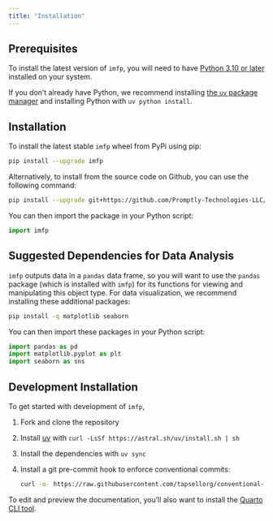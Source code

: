 ---
title: "Installation"
---

## Prerequisites

To install the latest version of `imfp`, you will need to have [Python 3.10 or later](https://www.python.org/downloads/) installed on your system.

If you don't already have Python, we recommend installing [the `uv` package manager](https://astral.sh/setup-uv/) and installing Python with `uv python install`.

## Installation

To install the latest stable `imfp` wheel from PyPi using pip:

``` bash
pip install --upgrade imfp
```

Alternatively, to install from the source code on Github, you can use the following command:

``` bash
pip install --upgrade git+https://github.com/Promptly-Technologies-LLC/imfp.git
```

You can then import the package in your Python script:

``` python
import imfp
```

## Suggested Dependencies for Data Analysis

`imfp` outputs data in a `pandas` data frame, so you will want to use the `pandas` package (which is installed with `imfp`) for its functions for viewing and manipulating this object type. For data visualization, we recommend installing these additional packages:

``` bash
pip install -q matplotlib seaborn
```

You can then import these packages in your Python script:

``` python
import pandas as pd
import matplotlib.pyplot as plt
import seaborn as sns
```

## Development Installation

To get started with development of `imfp`,

1. Fork and clone the repository
2. Install [uv](https://astral.sh/setup-uv/) with `curl -LsSf https://astral.sh/uv/install.sh | sh`
3. Install the dependencies with `uv sync`
4. Install a git pre-commit hook to enforce conventional commits:
   ``` bash
   curl -o- https://raw.githubusercontent.com/tapsellorg/conventional-commits-git-hook/master/scripts/install.sh | sh
   ```

To edit and preview the documentation, you'll also want to install the [Quarto CLI tool](https://quarto.org/docs/download/).
